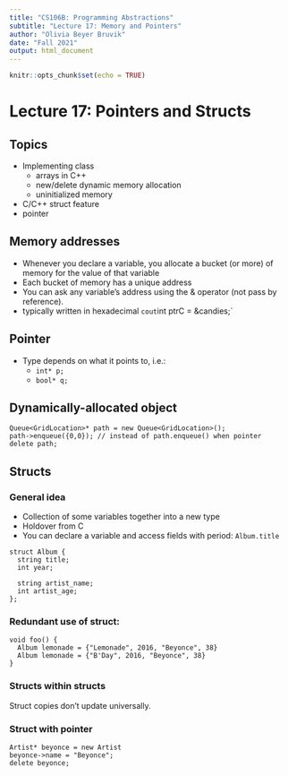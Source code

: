 ```yaml
---
title: "CS106B: Programming Abstractions"
subtitle: "Lecture 17: Memory and Pointers"
author: "Olivia Beyer Bruvik"
date: "Fall 2021"
output: html_document
---
```


```r
knitr::opts_chunk$set(echo = TRUE)
```

# Lecture 17: Pointers and Structs {.tabset}

## Topics
- Implementing class
  + arrays in C++
  + new/delete dynamic memory allocation
  + uninitialized memory
- C/C++ struct feature
- pointer

## Memory addresses
- Whenever you declare a variable, you allocate a bucket (or more) of memory for the value of that variable
- Each bucket of memory has a unique address
- You can ask any variable's address using the & operator (not pass by reference).
- typically written in hexadecimal
`cout 
`int ptrC = &candies;`

## Pointer
- Type depends on what it points to, i.e.:
  + `int* p;`
  + `bool* q;`
  
## Dynamically-allocated object

```Rcpp
Queue<GridLocation>* path = new Queue<GridLocation>();
path->enqueue({0,0}); // instead of path.enqueue() when pointer
delete path;
```

## Structs
### General idea
- Collection of some variables together into a new type
- Holdover from C
- You can declare a variable and access fields with period: `Album.title`

```Rcpp
struct Album {
  string title;
  int year;
  
  string artist_name;
  int artist_age;
};
```

### Redundant use of struct:
```Rcpp
void foo() {
  Album lemonade = {"Lemonade", 2016, "Beyonce", 38}
  Album lemonade = {"B'Day", 2016, "Beyonce", 38}
}
```

### Structs within structs
Struct copies don't update universally. 

### Struct with pointer
`Artist* beyonce = new Artist` <br>
`beyonce->name = "Beyonce";` <br>
`delete beyonce;` <br>


